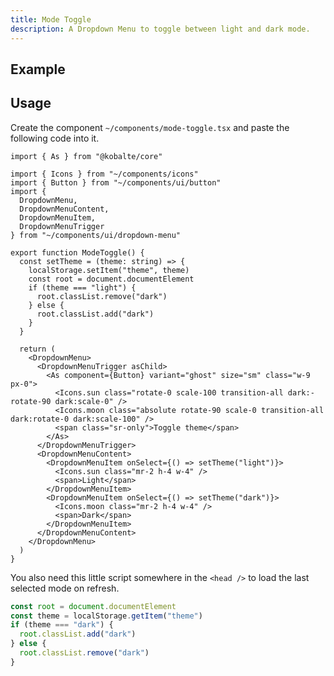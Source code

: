 ```yaml
---
title: Mode Toggle
description: A Dropdown Menu to toggle between light and dark mode.
---
```



## Example

<ComponentExample>
  <ModeToggle />
</ComponentExample>

## Usage

Create the component `~/components/mode-toggle.tsx` and paste the following code into it.

```tsx
import { As } from "@kobalte/core"

import { Icons } from "~/components/icons"
import { Button } from "~/components/ui/button"
import {
  DropdownMenu,
  DropdownMenuContent,
  DropdownMenuItem,
  DropdownMenuTrigger
} from "~/components/ui/dropdown-menu"

export function ModeToggle() {
  const setTheme = (theme: string) => {
    localStorage.setItem("theme", theme)
    const root = document.documentElement
    if (theme === "light") {
      root.classList.remove("dark")
    } else {
      root.classList.add("dark")
    }
  }

  return (
    <DropdownMenu>
      <DropdownMenuTrigger asChild>
        <As component={Button} variant="ghost" size="sm" class="w-9 px-0">
          <Icons.sun class="rotate-0 scale-100 transition-all dark:-rotate-90 dark:scale-0" />
          <Icons.moon class="absolute rotate-90 scale-0 transition-all dark:rotate-0 dark:scale-100" />
          <span class="sr-only">Toggle theme</span>
        </As>
      </DropdownMenuTrigger>
      <DropdownMenuContent>
        <DropdownMenuItem onSelect={() => setTheme("light")}>
          <Icons.sun class="mr-2 h-4 w-4" />
          <span>Light</span>
        </DropdownMenuItem>
        <DropdownMenuItem onSelect={() => setTheme("dark")}>
          <Icons.moon class="mr-2 h-4 w-4" />
          <span>Dark</span>
        </DropdownMenuItem>
      </DropdownMenuContent>
    </DropdownMenu>
  )
}
```

You also need this little script somewhere in the `<head />` to load the last selected mode on refresh.

```typescript
const root = document.documentElement
const theme = localStorage.getItem("theme")
if (theme === "dark") {
  root.classList.add("dark")
} else {
  root.classList.remove("dark")
}
```
